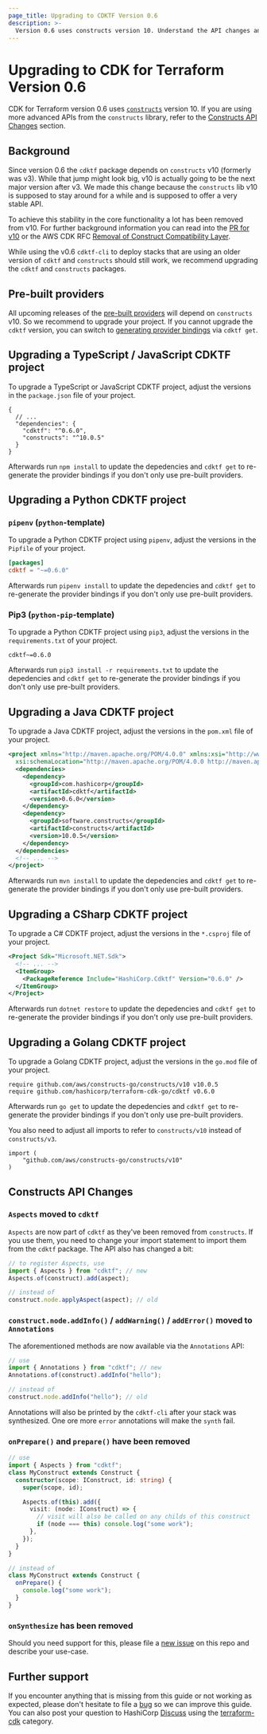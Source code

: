 ```yaml
---
page_title: Upgrading to CDKTF Version 0.6
description: >-
  Version 0.6 uses constructs version 10. Understand the API changes and learn how to migrate your projects.
---
```


# Upgrading to CDK for Terraform Version 0.6

CDK for Terraform version 0.6 uses [`constructs`](https://github.com/aws/constructs) version 10. If you are using more advanced APIs from the `constructs` library, refer to the [Constructs API Changes](#constructs-api-changes) section.

## Background

Since version 0.6 the `cdktf` package depends on `constructs` v10 (formerly was v3). While that jump might look big, v10 is actually going to be the next major version after v3. We made this change because the `constructs` lib v10 is supposed to stay around for a while and is supposed to offer a very stable API.

To achieve this stability in the core functionality a lot has been removed from v10. For further background information you can read into the [PR for v10](https://github.com/aws/constructs/pull/263) or the AWS CDK RFC [Removal of Construct Compatibility Layer](https://github.com/aws/aws-cdk-rfcs/blob/master/text/0192-remove-constructs-compat.md).

While using the v0.6 `cdktf-cli` to deploy stacks that are using an older version of `cdktf` and `constructs` should still work, we recommend upgrading the `cdktf` and `constructs` packages.

## Pre-built providers

All upcoming releases of the [pre-built providers](https://cdk.tf/prebuilt-providers) will depend on `constructs` v10. So we recommend to upgrade your project.
If you cannot upgrade the `cdktf` version, you can switch to [generating provider bindings](/cdktf/concepts/providers#import-providers) via `cdktf get`.

## Upgrading a TypeScript / JavaScript CDKTF project

To upgrade a TypeScript or JavaScript CDKTF project, adjust the versions in the `package.json` file of your project.

```jsonc
{
  // ...
  "dependencies": {
    "cdktf": "^0.6.0",
    "constructs": "^10.0.5"
  }
}
```

Afterwards run `npm install` to update the depedencies and `cdktf get` to re-generate the provider bindings if you don't only use pre-built providers.

## Upgrading a Python CDKTF project

### `pipenv` (`python`-template)

To upgrade a Python CDKTF project using `pipenv`, adjust the versions in the `Pipfile` of your project.

```toml
[packages]
cdktf = "~=0.6.0"
```

Afterwards run `pipenv install` to update the depedencies and `cdktf get` to re-generate the provider bindings if you don't only use pre-built providers.

### Pip3 (`python-pip`-template)

To upgrade a Python CDKTF project using `pip3`, adjust the versions in the `requirements.txt` of your project.

```
cdktf~=0.6.0
```

Afterwards run `pip3 install -r requirements.txt` to update the depedencies and `cdktf get` to re-generate the provider bindings if you don't only use pre-built providers.

## Upgrading a Java CDKTF project

To upgrade a Java CDKTF project, adjust the versions in the `pom.xml` file of your project.

```xml
<project xmlns="http://maven.apache.org/POM/4.0.0" xmlns:xsi="http://www.w3.org/2001/XMLSchema-instance"
  xsi:schemaLocation="http://maven.apache.org/POM/4.0.0 http://maven.apache.org/maven-v4_0_0.xsd">
  <dependencies>
    <dependency>
      <groupId>com.hashicorp</groupId>
      <artifactId>cdktf</artifactId>
      <version>0.6.0</version>
    </dependency>
    <dependency>
      <groupId>software.constructs</groupId>
      <artifactId>constructs</artifactId>
      <version>10.0.5</version>
    </dependency>
  </dependencies>
  <!-- ... -->
</project>
```

Afterwards run `mvn install` to update the depedencies and `cdktf get` to re-generate the provider bindings if you don't only use pre-built providers.

## Upgrading a CSharp CDKTF project

To upgrade a C# CDKTF project, adjust the versions in the `*.csproj` file of your project.

```xml
<Project Sdk="Microsoft.NET.Sdk">
  <!-- ... -->
  <ItemGroup>
    <PackageReference Include="HashiCorp.Cdktf" Version="0.6.0" />
  </ItemGroup>
</Project>
```

Afterwards run `dotnet restore` to update the depedencies and `cdktf get` to re-generate the provider bindings if you don't only use pre-built providers.

## Upgrading a Golang CDKTF project

To upgrade a Golang CDKTF project, adjust the versions in the `go.mod` file of your project.

```
require github.com/aws/constructs-go/constructs/v10 v10.0.5
require github.com/hashicorp/terraform-cdk-go/cdktf v0.6.0
```

Afterwards run `go get` to update the depedencies and `cdktf get` to re-generate the provider bindings if you don't only use pre-built providers.

You also need to adjust all imports to refer to `constructs/v10` instead of `constructs/v3`.

```
import (
	"github.com/aws/constructs-go/constructs/v10"
)
```

## Constructs API Changes

### `Aspects` moved to `cdktf`

`Aspects` are now part of `cdktf` as they've been removed from `constructs`. If you use them, you need to change your import statement to import them from the `cdktf` package. The API also has changed a bit:

```typescript
// to register Aspects, use
import { Aspects } from "cdktf"; // new
Aspects.of(construct).add(aspect);

// instead of
construct.node.applyAspect(aspect); // old
```

### `construct.node.addInfo()` / `addWarning()` / `addError()` moved to `Annotations`

The aforementioned methods are now available via the `Annotations` API:

```typescript
// use
import { Annotations } from "cdktf"; // new
Annotations.of(construct).addInfo("hello");

// instead of
construct.node.addInfo("hello"); // old
```

Annotations will also be printed by the `cdktf-cli` after your stack was synthesized. One ore more `error` annotations will make the `synth` fail.

### `onPrepare()` and `prepare()` have been removed

```typescript
// use
import { Aspects } from "cdktf";
class MyConstruct extends Construct {
  constructor(scope: IConstruct, id: string) {
    super(scope, id);

    Aspects.of(this).add({
      visit: (node: IConstruct) => {
        // visit will also be called on any childs of this construct
        if (node === this) console.log("some work");
      },
    });
  }
}

// instead of
class MyConstruct extends Construct {
  onPrepare() {
    console.log("some work");
  }
}
```

### `onSynthesize` has been removed

Should you need support for this, please file a [new issue](https://cdk.tf/feature) on this repo and describe your use-case.

## Further support

If you encounter anything that is missing from this guide or not working as expected, please don't hesitate to file a [bug](https://cdk.tf/bug) so we can improve this guide. You can also post your question to HashiCorp [Discuss](https://discuss.hashicorp.com/) using the [terraform-cdk](https://discuss.hashicorp.com/c/terraform-core/cdk-for-terraform/) category.
